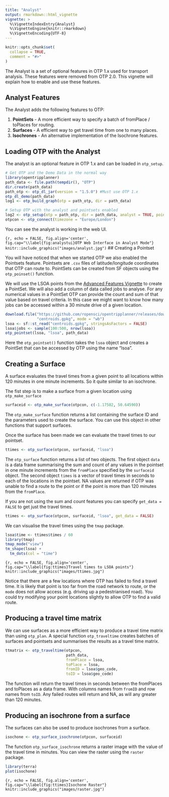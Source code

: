 ```yaml
---
title: "Analyst"
output: rmarkdown::html_vignette
vignette: >
  %\VignetteIndexEntry{Analyst}
  %\VignetteEngine{knitr::rmarkdown}
  %\VignetteEncoding{UTF-8}
---
```


```r
knitr::opts_chunk$set(
  collapse = TRUE,
  comment = "#>"
)
```

The Analyst is a set of optional features in OTP 1.x used for transport analysis. These features were removed from OTP 2.0.  This vignette will explain how to enable and use these features.

## Analyst Features

The Analyst adds the following features to OTP:

1. **PointSets** - A more efficient way to specify a batch of fromPlace / toPlaces for routing.
1. **Surfaces** - A efficient way to get travel time from one to many places.
1. **Isochrones** - An alternative implementation of the Isochrone features.

## Loading OTP with the Analyst

The analyst is an optional feature in OTP 1.x and can be loaded in `otp_setup`.

```r
# Get OTP and the Demo Data in the normal way
library(opentripplanner)
path_data <- file.path(tempdir(), "OTP")
dir.create(path_data)
path_otp <- otp_dl_jar(version = "1.5.0") #Must use OTP 1.x
otp_dl_demo(path_data)
log1 <- otp_build_graph(otp = path_otp, dir = path_data)

# Setup OTP with the analyst and pointsets enabled
log2 <- otp_setup(otp = path_otp, dir = path_data, analyst = TRUE, pointsets = TRUE)
otpcon <- otp_connect(timezone = "Europe/London")
```
You can see the analyst is working in the web UI.

```{r, echo = FALSE, fig.align='center', fig.cap="\\label{fig:analystui}OTP Web Interface in Analyst Mode"}
knitr::include_graphics("images/analyst.jpg")
```
## Creating a Pointset

You will have noticed that when we started OTP we also enabled the Pointsets feature. Pointsets are `.csv` files of latitude/longitude coordinates that OTP can route to. PointSets can be created from SF objects using the `otp_poinset()` function.

We will use the LSOA points from the [Advanced Features Vignette](https://docs.ropensci.org/opentripplanner/) to create a PointSet. We will also add a column of data called jobs to analyse. For any numerical values in a PointSet OTP can provide the count and sum of that value based on travel criteria. In this case we might want to know how many jobs can be accessed within a 30 minute drive of a given location.

```r
download.file("https://github.com/ropensci/opentripplanner/releases/download/0.1/centroids.gpkg",
              "centroids.gpkg", mode = "wb")
lsoa <- sf::st_read("centroids.gpkg", stringsAsFactors = FALSE)
lsoa$jobs <- sample(100:500, nrow(lsoa))
otp_pointset(lsoa, "lsoa", path_data)
```

Here the `otp_pointset()` function takes the `lsoa` object and creates a PointSet that can be accessed by OTP using the name "lsoa".

## Creating a Surface

A surface evaluates the travel times from a given point to all locations within 120 minutes in one minute increments. So it quite similar to an isochrone.

The fist step is to make a surface from a given location using `otp_make_surface`

```r
surfaceid <- otp_make_surface(otpcon, c(-1.17502, 50.64590))
```

The `otp_make_surface` function returns a list containing the surface ID and the parameters used to create the surface. You can use this object in other functions that support surfaces.

Once the surface has been made we can evaluate the travel times to our pointset.

```r
ttimes <- otp_surface(otpcon, surfaceid, "lsoa")
```

The `otp_surface` function returns a list of two objects. The first object `data` is a data frame summarising the sum and count of any values in the pointset in one minute increments from the `fromPlace` specified by the `surfaceid` object. The second object `times` is a vector of travel times in seconds to each of the locations in the pointset. NA values are returned if OTP was unable to find a route to the point or if the point is more than 120 minutes from the `fromPlace`.

If you are not using the sum and count features you can specify `get_data = FALSE` to get just the travel times.

```r
ttimes <- otp_surface(otpcon, surfaceid, "lsoa", get_data = FALSE)
```

We can visualise the travel times using the `tmap` package.

```r
lsoa$time <- ttimes$times / 60
library(tmap)
tmap_mode("view")
tm_shape(lsoa) +
  tm_dots(col = "time")
```

```{r, echo = FALSE, fig.align='center', fig.cap="\\label{fig:ttimes}Travel times to LSOA points"}
knitr::include_graphics("images/ttimes.jpg")
```

Notice that there are a few locations where OTP has failed to find a travel time. It is likely that point is too far from the road network to route, or the `mode` does not allow access (e.g. driving up a pedestrianised road). You could try modifying your point locations slightly to allow OTP to find a valid route.

## Producing a travel time matrix

We can use surfaces as a more efficient way to produce a travel time matrix than using `otp_plan`. A special function `otp_traveltime` creates batches of surfaces and pointsets and summarises the results as a travel time matrix.

```r
ttmatrix <- otp_traveltime(otpcon, 
                           path_data, 
                           fromPlace = lsoa,
                           toPlace = lsoa,
                           fromID = lsoa$geo_code,
                           toID = lsoa$geo_code)
```
The function will return the travel times in seconds between the fromPlaces and toPlaces as a data frame. With columns names from `fromID` and row names from `toID`. Any failed routes will return and NA, as will any greater than 120 minutes.

## Producing an isochrone from a surface

The surfaces can also be used to produce isochrones from a surface.

```r
isochone <- otp_surface_isochrone(otpcon, surfaceid)
```

The function `otp_surface_isochrone` returns a raster image with the value of the travel time in minutes. You can view the raster using the `raster` package.

```r
library(terra)
plot(isochone)
```
```{r, echo = FALSE, fig.align='center', fig.cap="\\label{fig:ttimes}Isochone Raster"}
knitr::include_graphics("images/raster.jpg")
```
